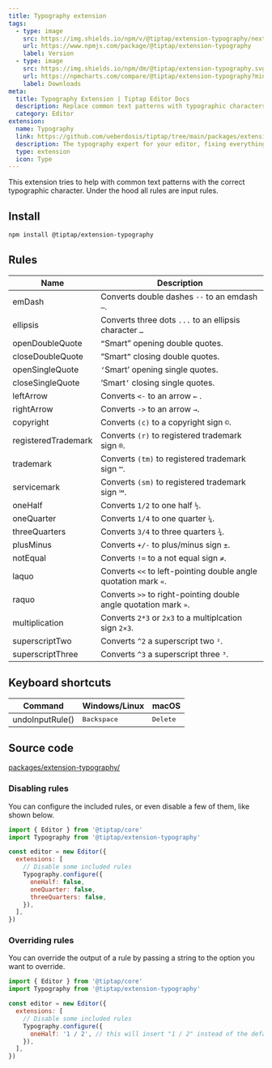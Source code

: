```yaml
---
title: Typography extension
tags:
  - type: image
    src: https://img.shields.io/npm/v/@tiptap/extension-typography/next?label=version
    url: https://www.npmjs.com/package/@tiptap/extension-typography
    label: Version
  - type: image
    src: https://img.shields.io/npm/dm/@tiptap/extension-typography.svg
    url: https://npmcharts.com/compare/@tiptap/extension-typography?minimal=true
    label: Downloads
meta:
  title: Typography Extension | Tiptap Editor Docs
  description: Replace common text patterns with typographic characters with the typography extension in your editor. More in the docs!
  category: Editor
extension:
  name: Typography
  link: https://github.com/ueberdosis/tiptap/tree/main/packages/extension-typography
  description: The typography expert for your editor, fixing everything that’s wrong.
  type: extension
  icon: Type
---
```



This extension tries to help with common text patterns with the correct typographic character. Under the hood all rules are input rules.

<CodeDemo path="/Extensions/Typography" />

## Install

```bash
npm install @tiptap/extension-typography
```

## Rules

| Name                | Description                                                      |
| ------------------- | ---------------------------------------------------------------- |
| emDash              | Converts double dashes `--` to an emdash `—`.                    |
| ellipsis            | Converts three dots `...` to an ellipsis character `…`           |
| openDoubleQuote     | `“`Smart” opening double quotes.                                 |
| closeDoubleQuote    | “Smart`”` closing double quotes.                                 |
| openSingleQuote     | `‘`Smart’ opening single quotes.                                 |
| closeSingleQuote    | ‘Smart`’` closing single quotes.                                 |
| leftArrow           | Converts `<-` to an arrow `←` .                                  |
| rightArrow          | Converts `->` to an arrow `→`.                                   |
| copyright           | Converts `(c)` to a copyright sign `©`.                         |
| registeredTrademark | Converts `(r)` to registered trademark sign `®`.                |
| trademark           | Converts `(tm)` to registered trademark sign `™`.               |
| servicemark         | Converts `(sm)` to registered trademark sign `℠`.                |
| oneHalf             | Converts `1/2` to one half `½`.                                  |
| oneQuarter          | Converts `1/4` to one quarter `¼`.                               |
| threeQuarters       | Converts `3/4` to three quarters `¾`.                            |
| plusMinus           | Converts `+/-` to plus/minus sign `±`.                           |
| notEqual            | Converts `!=` to a not equal sign `≠`.                           |
| laquo               | Converts `<<` to left-pointing double angle quotation mark `«`.  |
| raquo               | Converts `>>` to right-pointing double angle quotation mark `»`. |
| multiplication      | Converts `2*3` or `2x3` to a multiplcation sign `2×3`.           |
| superscriptTwo      | Converts `^2` a superscript two `²`.                             |
| superscriptThree    | Converts `^3` a superscript three `³`.                           |

## Keyboard shortcuts

| Command         | Windows/Linux        | macOS             |
| --------------- | -------------------- | ----------------- |
| undoInputRule() | <kbd>Backspace</kbd> | <kbd>Delete</kbd> |

## Source code

[packages/extension-typography/](https://github.com/ueberdosis/tiptap/blob/main/packages/extension-typography/)

### Disabling rules

You can configure the included rules, or even disable a few of them, like shown below.

```js
import { Editor } from '@tiptap/core'
import Typography from '@tiptap/extension-typography'

const editor = new Editor({
  extensions: [
    // Disable some included rules
    Typography.configure({
      oneHalf: false,
      oneQuarter: false,
      threeQuarters: false,
    }),
  ],
})
```

### Overriding rules

You can override the output of a rule by passing a string to the option you want to override.

```js
import { Editor } from '@tiptap/core'
import Typography from '@tiptap/extension-typography'

const editor = new Editor({
  extensions: [
    // Disable some included rules
    Typography.configure({
      oneHalf: '1 / 2', // this will insert "1 / 2" instead of the default "½"
    }),
  ],
})
```
